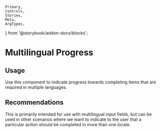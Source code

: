 	Primary,
	Controls,
	Stories,
	Meta,
	ArgTypes,
} from '@storybook/addon-docs/blocks';


<Meta of={MultilingualProgressStories} />

# Multilingual Progress

## Usage

Use this component to indicate progress towards completing items that are required in multiple languages.

## Recommendations

This is primarily intended for use with multilingual input fields, but can be used in other scenarios where we want to indicate to the user that a particular action should be completed in more than one locale.

<Primary />
<Controls />
